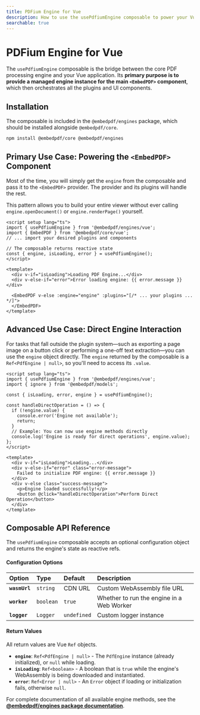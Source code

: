 ```yaml
---
title: PDFium Engine for Vue
description: How to use the usePdfiumEngine composable to power your Vue PDF viewer.
searchable: true
---
```


# PDFium Engine for Vue

The `usePdfiumEngine` composable is the bridge between the core PDF processing engine and your Vue application. Its **primary purpose is to provide a managed engine instance for the main `<EmbedPDF>` component**, which then orchestrates all the plugins and UI components.

## Installation

The composable is included in the `@embedpdf/engines` package, which should be installed alongside `@embedpdf/core`.

```sh npm2yarn
npm install @embedpdf/core @embedpdf/engines
````

## Primary Use Case: Powering the `<EmbedPDF>` Component

Most of the time, you will simply get the `engine` from the composable and pass it to the `<EmbedPDF>` provider. The provider and its plugins will handle the rest.

This pattern allows you to build your entire viewer without ever calling `engine.openDocument()` or `engine.renderPage()` yourself.

```vue filename="MyViewer.vue"
<script setup lang="ts">
import { usePdfiumEngine } from '@embedpdf/engines/vue';
import { EmbedPDF } from '@embedpdf/core/vue';
// ... import your desired plugins and components

// The composable returns reactive state
const { engine, isLoading, error } = usePdfiumEngine();
</script>

<template>
  <div v-if="isLoading">Loading PDF Engine...</div>
  <div v-else-if="error">Error loading engine: {{ error.message }}</div>
  
  <EmbedPDF v-else :engine="engine" :plugins="[/* ... your plugins ... */]">
  </EmbedPDF>
</template>
```

## Advanced Use Case: Direct Engine Interaction

For tasks that fall outside the plugin system—such as exporting a page image on a button click or performing a one-off text extraction—you can use the `engine` object directly. The `engine` returned by the composable is a `Ref<PdfEngine | null>`, so you'll need to access its `.value`.

```vue
<script setup lang="ts">
import { usePdfiumEngine } from '@embedpdf/engines/vue';
import { ignore } from '@embedpdf/models';

const { isLoading, error, engine } = usePdfiumEngine();

const handleDirectOperation = () => {
  if (!engine.value) {
    console.error('Engine not available');
    return;
  }
  // Example: You can now use engine methods directly
  console.log('Engine is ready for direct operations', engine.value);
};
</script>

<template>
  <div v-if="isLoading">Loading...</div>
  <div v-else-if="error" class="error-message">
    Failed to initialize PDF engine: {{ error.message }}
  </div>
  <div v-else class="success-message">
    <p>Engine loaded successfully!</p>
    <button @click="handleDirectOperation">Perform Direct Operation</button>
  </div>
</template>
```

## Composable API Reference

The `usePdfiumEngine` composable accepts an optional configuration object and returns the engine's state as reactive refs.

#### **Configuration Options**

| Option | Type | Default | Description |
| :--- | :--- | :--- | :--- |
| **`wasmUrl`** | `string` | CDN URL | Custom WebAssembly file URL |
| **`worker`** | `boolean` | `true` | Whether to run the engine in a Web Worker |
| **`logger`** | `Logger` | `undefined` | Custom logger instance |

#### **Return Values**

All return values are Vue `Ref` objects.

  - **`engine`**: `Ref<PdfEngine | null>` - The `PdfEngine` instance (already initialized), or `null` while loading.
  - **`isLoading`**: `Ref<boolean>` - A boolean that is `true` while the engine's WebAssembly is being downloaded and instantiated.
  - **`error`**: `Ref<Error | null>` - An `Error` object if loading or initialization fails, otherwise `null`.

For complete documentation of all available engine methods, see the **[@embedpdf/engines package documentation](/docs/engines/introduction)**.